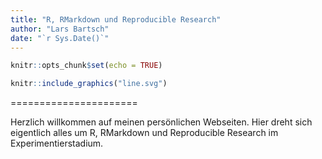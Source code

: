 ```yaml
---
title: "R, RMarkdown und Reproducible Research"
author: "Lars Bartsch"
date: "`r Sys.Date()`"
---
```


```r
knitr::opts_chunk$set(echo = TRUE)
```

```r
knitr::include_graphics("line.svg")
```

======================

Herzlich willkommen auf meinen persönlichen Webseiten. Hier dreht sich eigentlich alles um R, RMarkdown und Reproducible Research im Experimentierstadium.

